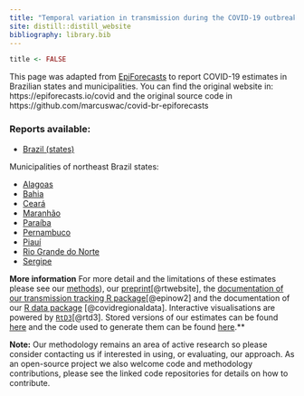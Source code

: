 ```yaml
---
title: "Temporal variation in transmission during the COVID-19 outbreak - Brazil"
site: distill::distill_website
bibliography: library.bib
---
```



```r
title <- FALSE
```

This page was adapted from [EpiForecasts](https://epiforecasts.io/covid) to report COVID-19 estimates in Brazilian states and municipalities. You can find the original website in: https://epiforecasts.io/covid and the original source code in https://github.com/marcuswac/covid-br-epiforecasts

### Reports available:

- [Brazil (states)](https://marcuswac.github.io/covid-br-epiforecasts/posts/national/brazil/)

Municipalities of northeast Brazil states:

- [Alagoas](https://marcuswac.github.io/covid-rt-brazil-subregional/states/AL/)
- [Bahia](https://marcuswac.github.io/covid-rt-brazil-subregional/states/BA/)
- [Ceará](https://marcuswac.github.io/covid-rt-brazil-subregional/states/CE/)
- [Maranhão](https://marcuswac.github.io/covid-rt-brazil-subregional/states/MA/)
- [Paraíba](https://marcuswac.github.io/covid-rt-brazil-subregional/states/PB/)
- [Pernambuco](https://marcuswac.github.io/covid-rt-brazil-subregional/states/PE/)
- [Piauí](https://marcuswac.github.io/covid-rt-brazil-subregional/states/PI/)
- [Rio Grande do Norte](https://marcuswac.github.io/covid-rt-brazil-subregional/states/RN/)
- [Sergipe](https://marcuswac.github.io/covid-rt-brazil-subregional/states/SE/)


**More information** For more detail and the limitations of these estimates please see our [methods](https://epiforecasts.io/covid/methods.html)), our [preprint](https://wellcomeopenresearch.org/articles/5-112/v1)[@rtwebsite], the [documentation of our transmission tracking R package](https://epiforecasts.io/EpiNow2/)[@epinow2] and the documentation of our [R data package](https://epiforecasts.io/covidregionaldata/) [@covidregionaldata]. Interactive visualisations are powered by [`RtD3`](https://epiforecasts.io/RtD3/)[@rtd3]. Stored versions of our estimates can be found [here](https://dataverse.harvard.edu/dataverse/covid-rt) and the code used to generate them can be found [here](https://github.com/epiforecasts/covid-rt-estimates).**


**Note:** Our methodology remains an area of active research so please consider contacting us if interested in using, or evaluating, our approach. As an open-source project we also welcome code and methodology contributions, please see the linked code repositories for details on how to contribute.
